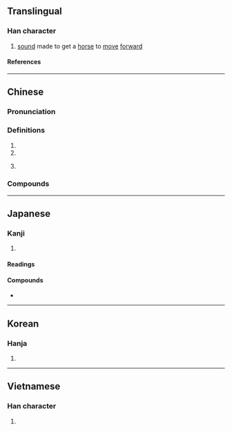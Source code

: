 {{also|哒}}
{{character info/new}}
==Translingual==

===Han character===
{{Han char|rn=30|rad=口|as=13|sn=16|four=64034|canj=RYGQ|ids=⿰口達}}

# [[sound]] made to get a [[horse]] to [[move]] [[forward]]

====References====
{{Han ref|kx=0209.190|dkj=04353|dj=0432.050|hdz=10681.040|uh=5660}}

----

==Chinese==
{{zh-forms|s=哒}}

===Pronunciation===
{{zh-pron
|m=dā
|c=daat6
|h=pfs=
|md=
|mn=ta̍t
|w=
|mc=
|oc=
|cat=n
}}

===Definitions===
{{zh-hanzi}}

# {{n-g|An onomatopoeia.}}
# {{n-g|Used as a phonetic transliteration character.}}
# {{lb|zh|internet slang}} {{zh-alt-form|的|tr=de}} {{attention|zh|Within the context of informal internet text, does this differ from 的 at all in meaning? Is it pronounced dā like the other senses? If so, is it a contraction of 的 + 啊?}}

===Compounds===
{{zh-der|嚈噠|噠嗪|哈噠}}

----

==Japanese==

===Kanji===
{{ja-kanji|rs=口13}}

# {{defn|lang=ja|sort=口13}}

====Readings====
{{ja-readings|goon=[[たち]] (tachi)|kanon=[[たつ]] (tatsu)}}

====Compounds====
{{der-top|Compounds}}
* {{ja-r|嚈噠|エフタル|[[Hephthalite]]}}
{{der-bottom}}

----

==Korean==

===Hanja===
{{ko-hanja|hangeul=[[달]]|rv=dal|mr=tal}}

# {{defn|lang=ko|sort=口13}}

----

==Vietnamese==

===Han character===
{{vi-hantu|[[đát]], [[đặt]], [[đớt]], [[đạt]], [[thơn]], [[thớt]]|rs=口13}}

# {{defn|lang=vi|sort=口13}}